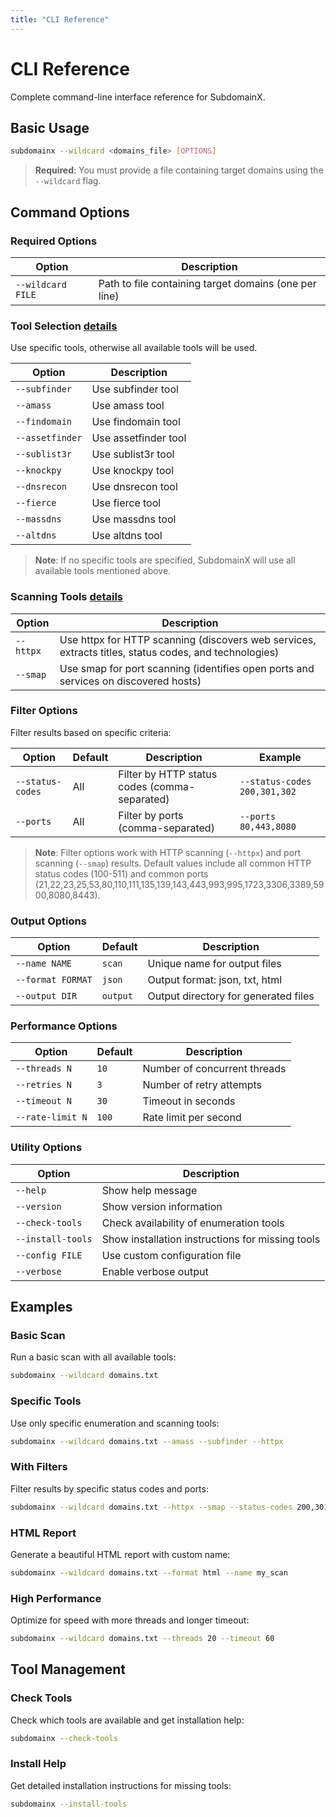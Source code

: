 ```yaml
---
title: "CLI Reference"
---
```


# CLI Reference

Complete command-line interface reference for SubdomainX.

## Basic Usage

```bash
subdomainx --wildcard <domains_file> [OPTIONS]
```

> **Required**: You must provide a file containing target domains using the `--wildcard` flag.

## Command Options

### Required Options

| Option            | Description                                           |
| ----------------- | ----------------------------------------------------- |
| `--wildcard FILE` | Path to file containing target domains (one per line) |

### Tool Selection <a href="/supported-tools#enumeration-tools" className="details-link">details</a>

Use specific tools, otherwise all available tools will be used.

| Option          | Description          |
| --------------- | -------------------- |
| `--subfinder`   | Use subfinder tool   |
| `--amass`       | Use amass tool       |
| `--findomain`   | Use findomain tool   |
| `--assetfinder` | Use assetfinder tool |
| `--sublist3r`   | Use sublist3r tool   |
| `--knockpy`     | Use knockpy tool     |
| `--dnsrecon`    | Use dnsrecon tool    |
| `--fierce`      | Use fierce tool      |
| `--massdns`     | Use massdns tool     |
| `--altdns`      | Use altdns tool      |

> **Note**: If no specific tools are specified, SubdomainX will use all available tools mentioned above.

### Scanning Tools <a href="/supported-tools#scanning-tools" className="details-link">details</a>

| Option    | Description                                                                                           |
| --------- | ----------------------------------------------------------------------------------------------------- |
| `--httpx` | Use httpx for HTTP scanning (discovers web services, extracts titles, status codes, and technologies) |
| `--smap`  | Use smap for port scanning (identifies open ports and services on discovered hosts)                   |

### Filter Options

Filter results based on specific criteria:

| Option           | Default | Description                                   | Example                      |
| ---------------- | ------- | --------------------------------------------- | ---------------------------- |
| `--status-codes` | All     | Filter by HTTP status codes (comma-separated) | `--status-codes 200,301,302` |
| `--ports`        | All     | Filter by ports (comma-separated)             | `--ports 80,443,8080`        |

> **Note**: Filter options work with HTTP scanning (`--httpx`) and port scanning (`--smap`) results. Default values include all common HTTP status codes (100-511) and common ports (21,22,23,25,53,80,110,111,135,139,143,443,993,995,1723,3306,3389,5900,8080,8443).

### Output Options

| Option            | Default  | Description                          |
| ----------------- | -------- | ------------------------------------ |
| `--name NAME`     | `scan`   | Unique name for output files         |
| `--format FORMAT` | `json`   | Output format: json, txt, html       |
| `--output DIR`    | `output` | Output directory for generated files |

### Performance Options

| Option           | Default | Description                  |
| ---------------- | ------- | ---------------------------- |
| `--threads N`    | `10`    | Number of concurrent threads |
| `--retries N`    | `3`     | Number of retry attempts     |
| `--timeout N`    | `30`    | Timeout in seconds           |
| `--rate-limit N` | `100`   | Rate limit per second        |

### Utility Options

| Option            | Description                                      |
| ----------------- | ------------------------------------------------ |
| `--help`          | Show help message                                |
| `--version`       | Show version information                         |
| `--check-tools`   | Check availability of enumeration tools          |
| `--install-tools` | Show installation instructions for missing tools |
| `--config FILE`   | Use custom configuration file                    |
| `--verbose`       | Enable verbose output                            |

## Examples

### Basic Scan

Run a basic scan with all available tools:

```bash
subdomainx --wildcard domains.txt
```

### Specific Tools

Use only specific enumeration and scanning tools:

```bash
subdomainx --wildcard domains.txt --amass --subfinder --httpx
```

### With Filters

Filter results by specific status codes and ports:

```bash
subdomainx --wildcard domains.txt --httpx --smap --status-codes 200,301,302 --ports 80,443,8080
```

### HTML Report

Generate a beautiful HTML report with custom name:

```bash
subdomainx --wildcard domains.txt --format html --name my_scan
```

### High Performance

Optimize for speed with more threads and longer timeout:

```bash
subdomainx --wildcard domains.txt --threads 20 --timeout 60
```

## Tool Management

### Check Tools

Check which tools are available and get installation help:

```bash
subdomainx --check-tools
```

### Install Help

Get detailed installation instructions for missing tools:

```bash
subdomainx --install-tools
```
